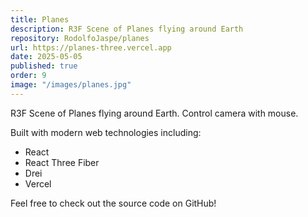 ```yaml
---
title: Planes
description: R3F Scene of Planes flying around Earth
repository: RodolfoJaspe/planes
url: https://planes-three.vercel.app
date: 2025-05-05
published: true
order: 9
image: "/images/planes.jpg"
---
```


R3F Scene of Planes flying around Earth. Control camera with mouse.

Built with modern web technologies including:

- React
- React Three Fiber
- Drei
- Vercel

Feel free to check out the source code on GitHub!
